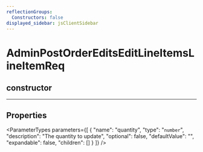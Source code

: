 ```yaml
---
reflectionGroups:
  Constructors: false
displayed_sidebar: jsClientSidebar
---
```



# AdminPostOrderEditsEditLineItemsLineItemReq

## constructor

___

## Properties

<ParameterTypes parameters={[
  {
    "name": "quantity",
    "type": "`number`",
    "description": "The quantity to update",
    "optional": false,
    "defaultValue": "",
    "expandable": false,
    "children": []
  }
]} />
